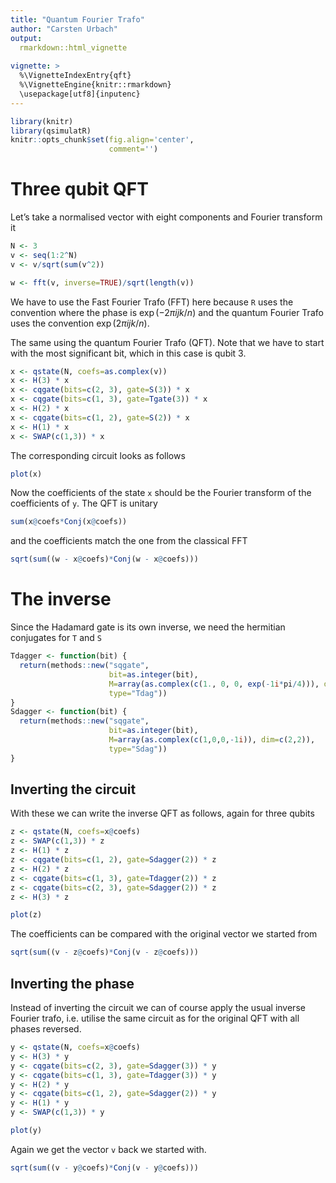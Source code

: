 ```yaml
---
title: "Quantum Fourier Trafo"
author: "Carsten Urbach"
output:
  rmarkdown::html_vignette
    
vignette: >
  %\VignetteIndexEntry{qft}
  %\VignetteEngine{knitr::rmarkdown}
  \usepackage[utf8]{inputenc}
---
```


```r
library(knitr)
library(qsimulatR)
knitr::opts_chunk$set(fig.align='center',
                      comment='')
```

# Three qubit QFT

Let's take a normalised vector with eight components and Fourier transform it

```r
N <- 3
v <- seq(1:2^N)
v <- v/sqrt(sum(v^2))

w <- fft(v, inverse=TRUE)/sqrt(length(v))
```

We have to use the \textit{inverse} Fast Fourier Trafo (FFT) here because `R` 
uses the convention where the phase is $\exp\left(-2\pi i jk/n\right)$ and the 
quantum Fourier Trafo uses the convention $\exp\left(2\pi i jk/n\right)$.

The same using the quantum Fourier Trafo (QFT). Note that we have to start
with the most significant bit, which in this case is qubit 3.

```r
x <- qstate(N, coefs=as.complex(v))
x <- H(3) * x
x <- cqgate(bits=c(2, 3), gate=S(3)) * x
x <- cqgate(bits=c(1, 3), gate=Tgate(3)) * x
x <- H(2) * x
x <- cqgate(bits=c(1, 2), gate=S(2)) * x
x <- H(1) * x
x <- SWAP(c(1,3)) * x
```

The corresponding circuit looks as follows

```r
plot(x)
```

Now the coefficients of the state `x` should be the Fourier
transform of the coefficients of `y`. The QFT is unitary

```r
sum(x@coefs*Conj(x@coefs))
```

and the coefficients match the one from the classical FFT

```r
sqrt(sum((w - x@coefs)*Conj(w - x@coefs)))
```

# The inverse

Since the Hadamard gate is its own inverse, we need the hermitian
conjugates for `T` and `S`

```r
Tdagger <- function(bit) {
  return(methods::new("sqgate",
                      bit=as.integer(bit),
                      M=array(as.complex(c(1., 0, 0, exp(-1i*pi/4))), dim=c(2,2)),
                      type="Tdag"))
}
Sdagger <- function(bit) {
  return(methods::new("sqgate",
                      bit=as.integer(bit),
                      M=array(as.complex(c(1,0,0,-1i)), dim=c(2,2)),
                      type="Sdag"))
}
```

## Inverting the circuit

With these we can write the inverse
QFT as follows, again for three qubits

```r
z <- qstate(N, coefs=x@coefs)
z <- SWAP(c(1,3)) * z
z <- H(1) * z
z <- cqgate(bits=c(1, 2), gate=Sdagger(2)) * z
z <- H(2) * z
z <- cqgate(bits=c(1, 3), gate=Tdagger(2)) * z
z <- cqgate(bits=c(2, 3), gate=Sdagger(2)) * z
z <- H(3) * z
```

```r
plot(z)
```

The coefficients can be compared with the original vector we started from

```r
sqrt(sum((v - z@coefs)*Conj(v - z@coefs)))
```

## Inverting the phase

Instead of inverting the circuit we can of course apply the usual inverse 
Fourier trafo, i.e. utilise the same circuit as for the original QFT with all 
phases reversed.

```r
y <- qstate(N, coefs=x@coefs)
y <- H(3) * y
y <- cqgate(bits=c(2, 3), gate=Sdagger(3)) * y
y <- cqgate(bits=c(1, 3), gate=Tdagger(3)) * y
y <- H(2) * y
y <- cqgate(bits=c(1, 2), gate=Sdagger(2)) * y
y <- H(1) * y
y <- SWAP(c(1,3)) * y

plot(y)
```

Again we get the vector `v` back we started with.

```r
sqrt(sum((v - y@coefs)*Conj(v - y@coefs)))
```

